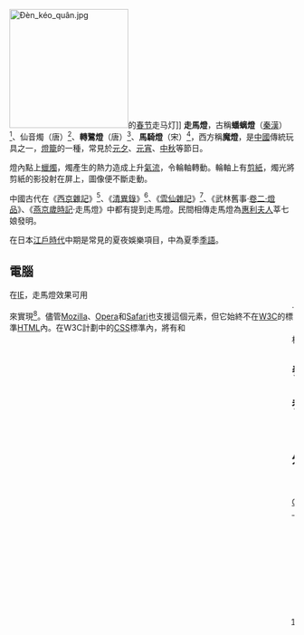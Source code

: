 {{noteTA|G1=IT}}
{{not|花燈|字幕跑馬燈}}
{{About|中国传统娱乐艺术|魔灯的其它用法|魔灯}}
[[File:Đèn_kéo_quân.jpg|210px]]的[[春节|春节]]走马灯]]
'''走馬燈'''，古稱'''蟠螭燈'''（[[秦漢|秦漢]]）<ref name="秦始皇蟠螭燈">見《[[西京雜記|西京雜記]]》[[:s:西京雜記/卷三|卷三]]，原文：「……高祖（劉邦）初入咸陽宮，周行府庫，金玉珍寶，不可稱言。尤異者，有青玉五枝燈，高七尺五寸，作蟠螭，以口銜燈，燈燃鱗甲皆動，煥炳若列星而盈室焉。……」</ref>、仙音燭（唐）<ref name="仙音燭">見《[[清異錄|清異錄]]》[[:s:清異錄/器具門#仙音燭|器具門仙音燭]]，原文：「同昌公主薨，帝傷悼不已，以仙音燭賜安國寺，冀追冥福。其狀如高層露臺，雜寶為之，花鳥皆玲瓏。臺上安燭，既燃點，則玲瓏者皆動，丁當清妙。燭盡絶響，莫測其理。」</ref>、'''轉鷺燈'''（唐）<ref name="雲仙雜記">見《[[雲仙雜記|雲仙雜記]]》[[:s:雲仙雜記/卷二#臨光宴|卷二臨光宴]]，原文：「……正月十五夜，玄宗於常春殿張臨光宴。白鷺轉花，黃龍吐水，金鳧，銀燕，浮光洞，攢星閣，皆燈也。……」</ref>、'''馬騎燈'''（宋）<ref>見《[[武林舊事|武林舊事]]》[[:s:武林舊事/卷二|卷二燈品]]，原文：「……若沙戏影灯，马骑人物，旋转如飞。……」</ref>，西方稱'''魔燈'''，是[[中國|中國]]傳統玩具之一，[[燈籠|燈籠]]的一種，常見於[[元夕|元夕]]、[[元宵|元宵]]、[[中秋|中秋]]等節日。

燈內點上[[蠟燭|蠟燭]]，燭產生的熱力造成上升[[氣流|氣流]]，令輪軸轉動。輪軸上有[[剪紙|剪紙]]，燭光將剪紙的影投射在屏上，圖像便不斷走動。

中國古代在《[[西京雜記|西京雜記]]》<ref name="秦始皇蟠螭燈"/>、《[[清異錄|清異錄]]》<ref name="仙音燭"/>、《[[雲仙雜記|雲仙雜記]]》<ref name="雲仙雜記"/>、《武林舊事·[[:s:武林舊事/卷二|卷二·燈品]]》、《[[燕京歲時記|燕京歲時記]]·走馬燈》中都有提到走馬燈。民間相傳走馬燈為[[惠利夫人|惠利夫人]]莘七娘發明。

在日本[[江戶時代|江戶時代]]中期是常見的夏夜娛樂項目，{{tsl|ja|俳諧}}中為夏季[[季語|季語]]。

==電腦==
{{see also|字幕跑馬燈}}

在[[Internet_Explorer|IE]]，走馬燈效果可用<code><marquee></code>...<code></marquee></code>來實現<ref>{{Cite web |url=http://easylearn.bhes.tpc.edu.tw/item/advance/r_marquee_2.htm |title=更多的跑馬燈進階技 |access-date=2007-09-29 |archive-date=2007-09-14 |archive-url=https://web.archive.org/web/20070914032954/http://easylearn.bhes.tpc.edu.tw/item/advance/r_marquee_2.htm |dead-url=no }}</ref>。儘管[[Mozilla|Mozilla]]、[[Opera|Opera]]和[[Safari|Safari]]也支援這個元素，但它始終不在[[W3C|W3C]]的標準[[HTML|HTML]]內。在W3C計劃中的[[CSS|CSS]]標準內，將有和<code><marquee></code>相近的效果的語法<ref>{{Cite web |url=http://www.w3.org/TR/css3-box/#marquee |title=CSS basic box model<!-- Bot generated title --> |access-date=2007-09-29 |archive-date=2018-07-22 |archive-url=https://web.archive.org/web/20180722013256/http://www.w3.org/TR/css3-box/#marquee |dead-url=no }}</ref>。當然，[[JavaScript|JavaScript]]等亦可實現走馬燈的效果<ref>{{Cite web |url=http://www.javascriptkit.com/javatutors/marquee4.shtml |title=Programming the -{<marquee>}- tag of IE |access-date=2015-09-20 |archive-date=2021-04-26 |archive-url=https://web.archive.org/web/20210426170847/http://www.javascriptkit.com/javatutors/marquee4.shtml |dead-url=no }}</ref>。

==參考文獻==
{{reflist}}

== 参见 ==
*[[燈藝師|燈藝師]]

==外部連結==
* [http://hk.chiculture.net/0811/html/c36/0811c36.html 中國古代機械工程·走馬燈] {{Wayback|url=http://hk.chiculture.net/0811/html/c36/0811c36.html |date=20191202065903 }}

[[Category:中國傳統手工藝|Category:中國傳統手工藝]]
[[Category:日本傳統手工藝|Category:日本傳統手工藝]]
[[Category:燈籠|Category:燈籠]]